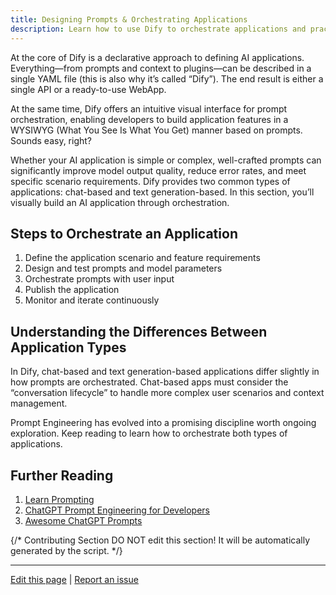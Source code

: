 ```yaml
---
title: Designing Prompts & Orchestrating Applications
description: Learn how to use Dify to orchestrate applications and practice Prompt Engineering. By leveraging two built-in application types, you can build high-value AI applications.
---
```


At the core of Dify is a declarative approach to defining AI applications. Everything—from prompts and context to plugins—can be described in a single YAML file (this is also why it’s called “Dify”). The end result is either a single API or a ready-to-use WebApp.

At the same time, Dify offers an intuitive visual interface for prompt orchestration, enabling developers to build application features in a WYSIWYG (What You See Is What You Get) manner based on prompts. Sounds easy, right?

Whether your AI application is simple or complex, well-crafted prompts can significantly improve model output quality, reduce error rates, and meet specific scenario requirements. Dify provides two common types of applications: chat-based and text generation-based. In this section, you’ll visually build an AI application through orchestration.

## Steps to Orchestrate an Application

1.	Define the application scenario and feature requirements
2.	Design and test prompts and model parameters
3.	Orchestrate prompts with user input
4.	Publish the application
5.	Monitor and iterate continuously

## Understanding the Differences Between Application Types

In Dify, chat-based and text generation-based applications differ slightly in how prompts are orchestrated. Chat-based apps must consider the “conversation lifecycle” to handle more complex user scenarios and context management.

Prompt Engineering has evolved into a promising discipline worth ongoing exploration. Keep reading to learn how to orchestrate both types of applications.

## Further Reading

1. [Learn Prompting](https://learnprompting.org/)
2. [ChatGPT Prompt Engineering for Developers](https://www.deeplearning.ai/short-courses/chatgpt-prompt-engineering-for-developers/)
3. [Awesome ChatGPT Prompts](https://github.com/f/awesome-chatgpt-prompts)

{/*
Contributing Section
DO NOT edit this section!
It will be automatically generated by the script.
*/}

---

[Edit this page](https://github.com/langgenius/dify-docs/edit/main/en/features/datasets/prompt-engineering.mdx) | [Report an issue](https://github.com/langgenius/dify-docs/issues/new?template=docs.yml)

